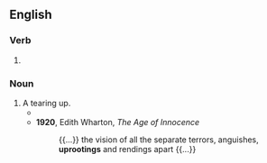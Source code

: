 ==English==

===Verb===
{{head|en|verb form}}

# {{present participle of|en|uproot|nocat=1}}

===Noun===
{{en-noun}}

# A tearing up.
#* {{quote-book|en|year=1897|author=Henry James|title=What Maisie Knew|passage=This was reproduced by the only sound that broke their supreme embrace when, a month later, the "arrangement," as her periodical '''uprootings''' were called, played the part of the horrible forceps.}}
#* '''1920''', Edith Wharton, ''The Age of Innocence''
#*: {{...}} the vision of all the separate terrors, anguishes, '''uprootings''' and rendings apart {{...}}